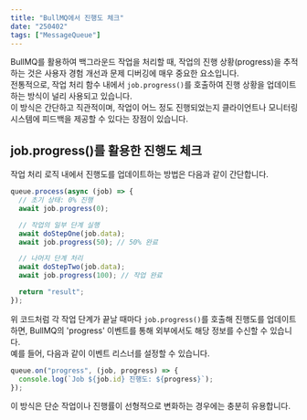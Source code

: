 ```yaml
---
title: "BullMQ에서 진행도 체크"
date: "250402"
tags: ["MessageQueue"]
---
```


BullMQ를 활용하여 백그라운드 작업을 처리할 때, 작업의 진행 상황(progress)을 추적하는 것은 사용자 경험 개선과 문제 디버깅에 매우 중요한 요소입니다.  
전통적으로, 작업 처리 함수 내에서 `job.progress()`를 호출하여 진행 상황을 업데이트하는 방식이 널리 사용되고 있습니다.  
이 방식은 간단하고 직관적이며, 작업이 어느 정도 진행되었는지 클라이언트나 모니터링 시스템에 피드백을 제공할 수 있다는 장점이 있습니다.

## job.progress()를 활용한 진행도 체크

작업 처리 로직 내에서 진행도를 업데이트하는 방법은 다음과 같이 간단합니다.

```javascript
queue.process(async (job) => {
  // 초기 상태: 0% 진행
  await job.progress(0);

  // 작업의 일부 단계 실행
  await doStepOne(job.data);
  await job.progress(50); // 50% 완료

  // 나머지 단계 처리
  await doStepTwo(job.data);
  await job.progress(100); // 작업 완료

  return "result";
});
```

위 코드처럼 각 작업 단계가 끝날 때마다 `job.progress()`를 호출해 진행도를 업데이트하면, BullMQ의 'progress' 이벤트를 통해 외부에서도 해당 정보를 수신할 수 있습니다.  
예를 들어, 다음과 같이 이벤트 리스너를 설정할 수 있습니다.

```javascript
queue.on("progress", (job, progress) => {
  console.log(`Job ${job.id} 진행도: ${progress}`);
});
```

이 방식은 단순 작업이나 진행률이 선형적으로 변화하는 경우에는 충분히 유용합니다.
